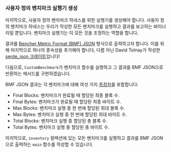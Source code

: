 
### 사용자 정의 벤치마크 실행기 생성

마지막으로, 사용자 정의 벤치마크 하네스를 위한 실행기를 생성해야 합니다.
사용자 정의 벤치마크 하네스는 우리가 작성한 모든 벤치마크를 실행하고 결과를 보고하는 바이너리일 뿐입니다.
벤치마크 실행기는 이 모든 것을 조정하는 역할을 합니다.

결과를 [Bencher Metric Format (BMF) JSON][bmf json] 형식으로 출력하고자 합니다.
이를 위해 마지막으로 하나의 종속성을 추가해야 합니다,
다름 아닌 David Tolnay가 작성한 [serde_json 크레이트][crates serde json]입니다!

<CargoTomlSerdeJson />

다음으로, `CustomBenchmark`가 벤치마크 함수를 실행하고
그 결과를 BMF JSON으로 반환하는 메서드를 구현하겠습니다.

<PlayGameRsRun />

BMF JSON 결과는 각 벤치마크에 대해 여섯 가지 [측정치][measures]를 포함합니다:

- Final Blocks: 벤치마크가 완료될 때 할당된 최종 블록 수.
- Final Bytes: 벤치마크가 완료될 때 할당된 최종 바이트 수.
- Max Blocks: 벤치마크 실행 중 한 번에 할당된 최대 블록 수.
- Max Bytes: 벤치마크 실행 중 한 번에 할당된 최대 바이트 수.
- Total Blocks: 벤치마크 실행 중 할당된 총 블록 수.
- Total Bytes: 벤치마크 실행 중 할당된 총 바이트 수.

마지막으로, `inventory` 컬렉션에 있는 모든 벤치마크를 실행하고
결과를 BMF JSON으로 출력하는 `main` 함수를 작성할 수 있습니다.

<PlayGameMain />

[bmf json]: /ko/docs/reference/bencher-metric-format/
[measures]: /ko/docs/explanation/benchmarking/#measures

[crates serde json]: https://crates.io/crates/serde_json